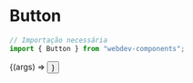 
<Meta title="Componentes/Button" component={Button} />

# Button

```js
// Importação necessária
import { Button } from "webdev-components";
```

<ArgsTable of={Button} />

<Canvas>
  <Story
    name="Button Default"
    args={{ ...Button.defaultProps, label: 'Botão', background: '', color: '' }}
  >
    {(args) => <Button {...args} />}
  </Story>
</Canvas>